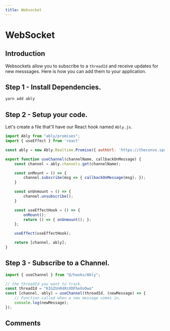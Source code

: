 ---
title: Websocket
---


# WebSocket

## Introduction

Websockets allow you to subscribe to a `threadId` and receive updates for new messsages. Here is how you can add them to your application.

## Step 1 - Install Dependencies.

```bash
yarn add ably
```

## Step 2 - Setup your code.

Let's create a file that'll have our React hook named `Ably.js`.

```javascript
import Ably from "ably/promises";
import { useEffect } from 'react'

const ably = new Ably.Realtime.Promise({ authUrl: 'https://theconvo.space/api/getAblyAuth?apikey=<apikey>' });

export function useChannel(channelName, callbackOnMessage) {
    const channel = ably.channels.get(channelName);

    const onMount = () => {
        channel.subscribe(msg => { callbackOnMessage(msg); });
    }

    const onUnmount = () => {
        channel.unsubscribe();
    }

    const useEffectHook = () => {
        onMount();
        return () => { onUnmount(); };
    };

    useEffect(useEffectHook);

    return [channel, ably];
}
```

## Step 3 - Subscribe to a Channel.

```javascript
import { useChannel } from "@/hooks/Ably";

// the threadId you want to track.
const threadId = "KIGZUnR4RzXDFheXoOwo"
const [channel, ably] = useChannel(threadId, (newMessage) => {
    // Function called when a new message comes in.
    console.log(newMessage);
});


```
## Comments
<CommentBox threadId="websocket"/>
